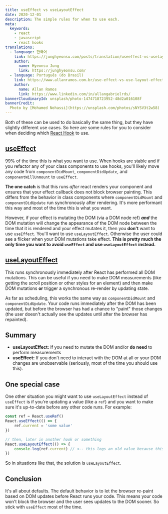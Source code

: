 ```yaml
---
title: useEffect vs useLayoutEffect
date: 2020-12-01
description: The simple rules for when to use each.
meta:
  keywords:
    - react
    - javascript
    - react hooks
translations:
  - language: 한국어
    link: https://junghyeonsu.com/posts/translation/useeffect-vs-uselayouteffect/
    author:
      name: Hyeonsu Jung
      link: https://junghyeonsu.com/
  - language: Português (do Brasil)
    link: https://www.allanramos.com.br/use-effect-vs-use-layout-effect/
    author:
      name: Allan Ramos
      link: https://www.linkedin.com/in/allangabrielrds/
bannerCloudinaryId: unsplash/photo-1474718723952-48d2a016108f
bannerCredit:
  Photo by [Mohamed Nohassi](https://unsplash.com/photos/sNYSV3t2w58)
---
```


Both of these can be used to do basically the same thing, but they have slightly
different use cases. So here are some rules for you to consider when deciding
which [React Hook](https://reactjs.org/hooks) to use.

## [useEffect](https://reactjs.org/docs/hooks-reference.html#useeffect)

99% of the time this is what you want to use. When hooks are stable and if you
refactor any of your class components to use hooks, you'll likely move any code
from `componentDidMount`, `componentDidUpdate`, and `componentWillUnmount` to
`useEffect`.

**The one catch** is that this runs _after_ react renders your component and
ensures that your effect callback does not block browser painting. This differs
from the behavior in class components where `componentDidMount` and
`componentDidUpdate` run synchronously after rendering. It's more performant
this way and most of the time this is what you want.

However, if your effect is mutating the DOM (via a DOM node ref) **_and_** the
DOM mutation will change the appearance of the DOM node between the time that it
is rendered and your effect mutates it, then you **don't** want to use
`useEffect`. You'll want to use `useLayoutEffect`. Otherwise the user could see
a flicker when your DOM mutations take effect. **This is pretty much the only
time you want to avoid `useEffect` and use `useLayoutEffect` instead.**

## [useLayoutEffect](https://reactjs.org/docs/hooks-reference.html#uselayouteffect)

This runs synchronously immediately after React has performed all DOM mutations.
This can be useful if you need to make DOM measurements (like getting the scroll
position or other styles for an element) and then make DOM mutations **or**
trigger a synchronous re-render by updating state.

As far as scheduling, this works the same way as `componentDidMount` and
`componentDidUpdate`. Your code runs immediately after the DOM has been updated,
but before the browser has had a chance to "paint" those changes (the user
doesn't actually see the updates until after the browser has repainted).

## Summary

- **useLayoutEffect:** If you need to mutate the DOM and/or **do need** to
  perform measurements
- **useEffect:** If you don't need to interact with the DOM at all or your DOM
  changes are unobservable (seriously, most of the time you should use this).

## One special case

One other situation you might want to use `useLayoutEffect` instead of
`useEffect` is if you're updating a value (like a `ref`) and you want to make
sure it's up-to-date before any other code runs. For example:

```js
const ref = React.useRef()
React.useEffect(() => {
	ref.current = 'some value'
})

// then, later in another hook or something
React.useLayoutEffect(() => {
	console.log(ref.current) // <-- this logs an old value because this runs first!
})
```

So in situations like that, the solution is `useLayoutEffect`.

## Conclusion

It's all about defaults. The default behavior is to let the browser re-paint
based on DOM updates before React runs your code. This means your code won't
block the browser and the user sees updates to the DOM sooner. So stick with
`useEffect` most of the time.
